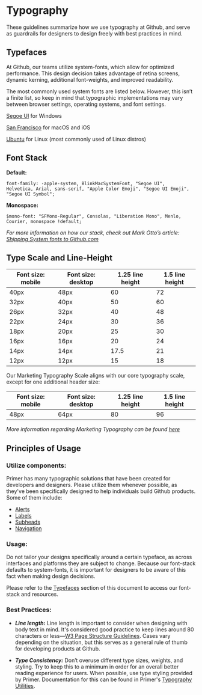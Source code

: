 # Typography

These guidelines summarize how we use typography at Github, and serve as guardrails for designers to design freely with best practices in mind.

<!-- {:toc} -->

## Typefaces

At Github, our teams utilize system-fonts, which allow for optimized performance. This design decision takes advantage of retina screens, dynamic kerning, additional font-weights, and improved readability.

The most commonly used system fonts are listed below. However, this isn’t a finite list, so keep in mind that typographic implementations may vary between browser settings, operating systems, and font settings.

[Segoe UI](https://developer.microsoft.com/en-us/fabric#/resources) for Windows

[San Francisco](https://developer.apple.com/fonts/) for macOS and iOS

[Ubuntu](https://design.ubuntu.com/font/) for Linux (most commonly used of Linux distros)

## Font Stack

**Default:**

```
font-family: -apple-system, BlinkMacSystemFont, "Segoe UI",
Helvetica, Arial, sans-serif, "Apple Color Emoji", "Segoe UI Emoji", "Segoe UI Symbol";
```

**Monospace:**

```
$mono-font: "SFMono-Regular", Consolas, "Liberation Mono", Menlo, Courier, monospace !default;
```

_For more information on how our stack, check out Mark Otto’s article: [Shipping System fonts to Github.com](http://markdotto.com/2018/02/07/github-system-fonts/)_

## Type Scale and Line-Height

| Font size: mobile | Font size: desktop | 1.25 line height | 1.5 line height |
| ----------------- | ------------------ | ---------------- | --------------- |
| 40px              | 48px               | 60               | 72              |
| 32px              | 40px               | 50               | 60              |
| 26px              | 32px               | 40               | 48              |
| 22px              | 24px               | 30               | 36              |
| 18px              | 20px               | 25               | 30              |
| 16px              | 16px               | 20               | 24              |
| 14px              | 14px               | 17.5             | 21              |
| 12px              | 12px               | 15               | 18              |

Our Marketing Typography Scale aligns with our core typography scale, except for one additional header size:

| Font size: mobile | Font size: desktop | 1.25 line height | 1.5 line height |
| ----------------- | ------------------ | ---------------- | --------------- |
| 48px              | 64px               | 80               | 96              |

_More information regarding Marketing Typography can be found [here](https://styleguide.github.com/primer/utilities/marketing-type/)_

## Principles of Usage

### Utilize components:

Primer has many typographic solutions that have been created for developers and designers. Please utilize them whenever possible, as they've been specifically designed to help individuals build Github products. Some of them include:

- [Alerts](https://styleguide.github.com/primer/components/alerts/)
- [Labels](https://styleguide.github.com/primer/components/labels/)
- [Subheads](https://styleguide.github.com/primer/components/subhead/)
- [Navigation](https://styleguide.github.com/primer/components/navigation/)

### Usage:

Do not tailor your designs specifically around a certain typeface, as across interfaces and platforms they are subject to change. Because our font-stack defaults to system-fonts, it is important for designers to be aware of this fact when making design decisions.

Please refer to the [Typefaces](#Typefaces) section of this document to access our font-stack and resources.

### Best Practices:

- **_Line length:_** Line length is important to consider when designing with body text in mind. It's considered good practice to keep lines around 80 characters or less—[W3 Page Structure Guidelines](https://www.w3.org/WAI/tutorials/page-structure/styling/). Cases vary depending on the situation, but this serves as a general rule of thumb for developing products at Github.

- **_Type Consistency:_** Don’t overuse different type sizes, weights, and styling. Try to keep this to a minimum in order for an overall better reading experience for users. When possible, use type styling provided by Primer. Documentation for this can be found in Primer's [Typography Utilities](https://styleguide.github.com/primer/utilities/typography/).

<!-- **etc.** -->

